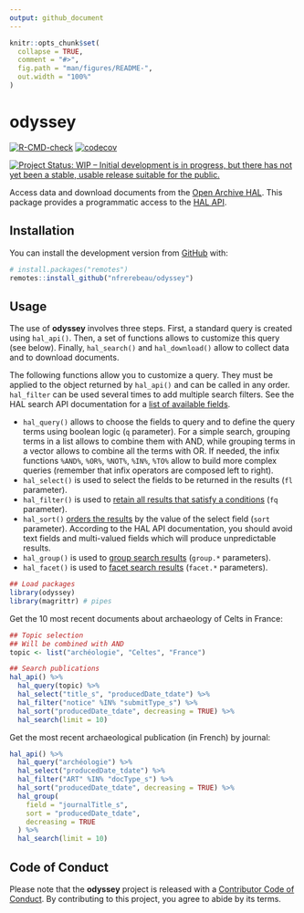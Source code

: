 ```yaml
---
output: github_document
---
```


<!-- README.md is generated from README.Rmd. Please edit that file -->

```r
knitr::opts_chunk$set(
  collapse = TRUE,
  comment = "#>",
  fig.path = "man/figures/README-",
  out.width = "100%"
)
```

# odyssey

<!-- badges: start -->
[![R-CMD-check](https://github.com/nfrerebeau/odyssey/workflows/R-CMD-check/badge.svg)](https://github.com/nfrerebeau/odyssey/actions)
[![codecov](https://codecov.io/gh/nfrerebeau/odyssey/branch/master/graph/badge.svg)](https://codecov.io/gh/nfrerebeau/odyssey)

[![Project Status: WIP – Initial development is in progress, but there has not yet been a stable, usable release suitable for the public.](https://www.repostatus.org/badges/latest/wip.svg)](https://www.repostatus.org/#wip)
<!-- badges: end -->

Access data and download documents from the [Open Archive HAL](https://hal.archives-ouvertes.fr/). This package provides a programmatic access to the [HAL API](https://api.archives-ouvertes.fr/docs).

## Installation

You can install the development version from [GitHub](https://github.com/) with:

``` r
# install.packages("remotes")
remotes::install_github("nfrerebeau/odyssey")
```

## Usage

The use of **odyssey** involves three steps. First, a standard query is created using `hal_api()`. Then, a set of functions allows to customize this query (see below). Finally, `hal_search()` and `hal_download()` allow to collect data and to download documents.

The following functions allow you to customize a query. They must be applied to the object returned by `hal_api()` and can be called in any order. `hal_filter` can be used several times to add multiple search filters. See the HAL search API documentation for a [list of available fields](https://api.archives-ouvertes.fr/docs/search/?schema=fields#fields).

* `hal_query()` allows to choose the fields to query and to define the query terms using boolean logic (`q` parameter). For a simple search, grouping terms in a list allows to combine them with AND, while grouping terms in a vector allows to combine all the terms with OR. If needed, the infix functions `%AND%`, `%OR%`, `%NOT%`, `%IN%`, `%TO%` allow to build more complex queries (remember that infix operators are composed left to right).
* `hal_select()` is used to select the fields to be returned in the results (`fl` parameter).
* `hal_filter()` is used to [retain all results that satisfy a conditions](https://api.archives-ouvertes.fr/docs/search/?#fq) (`fq` parameter).
* `hal_sort()` [orders the results](https://api.archives-ouvertes.fr/docs/search/?#sort) by the value of the select field (`sort` parameter). According to the HAL API documentation, you should avoid text fields and multi-valued fields which will produce unpredictable results.
* `hal_group()` is used to [group search results](https://api.archives-ouvertes.fr/docs/search/?#group) (`group.*` parameters).
* `hal_facet()` is used to [facet search results](https://api.archives-ouvertes.fr/docs/search/?#facet) (`facet.*` parameters).

```r
## Load packages
library(odyssey)
library(magrittr) # pipes
```

Get the 10 most recent documents about archaeology of Celts in France:

```r
## Topic selection
## Will be combined with AND
topic <- list("archéologie", "Celtes", "France")

## Search publications
hal_api() %>%
  hal_query(topic) %>%
  hal_select("title_s", "producedDate_tdate") %>%
  hal_filter("notice" %IN% "submitType_s") %>% 
  hal_sort("producedDate_tdate", decreasing = TRUE) %>%
  hal_search(limit = 10)
```

Get the most recent archaeological publication (in French) by journal:

```r
hal_api() %>%
  hal_query("archéologie") %>%
  hal_select("producedDate_tdate") %>%
  hal_filter("ART" %IN% "docType_s") %>%
  hal_sort("producedDate_tdate", decreasing = TRUE) %>%
  hal_group(
    field = "journalTitle_s",
    sort = "producedDate_tdate", 
    decreasing = TRUE
  ) %>%
  hal_search(limit = 10)
```

## Code of Conduct

Please note that the **odyssey** project is released with a [Contributor Code of Conduct](https://contributor-covenant.org/version/2/0/CODE_OF_CONDUCT.html). By contributing to this project, you agree to abide by its terms.
